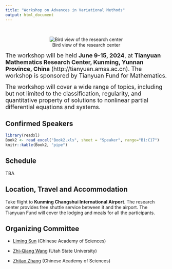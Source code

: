 ```yaml
---
title: "Workshop on Advances in Variational Methods"
output: html_document
---
```


<br>


<center>
![Bird view of the research center](BG.jpg)
</center>

<font size="4">The workshop will be held **June 9-15, 2024**, at **Tianyuan Mathematics Research Center, Kunming, Yunnan Province, China** (http://tianyuan.amss.ac.cn). The workshop is sponsored by Tianyuan Fund for Mathematics.

The workshop will cover a wide range of topics, including but not limited to the classification, regularity, and quantitative property of solutions to nonlinear partial differential equations and systems. </font>

## Confirmed Speakers


```r
library(readxl)
Book2 <- read_excel("Book2.xls", sheet = "Speaker", range="B1:C17")
knitr::kable(Book2, "pipe")
```

## Schedule

TBA

## Location, Travel and Accommodation

Take flight to **Kunming Changshui International Airport**. The research center provides free shuttle service between it and the airport. The Tianyuan Fund will cover the lodging and meals for all the participants.




## Organizing Committee

* [Liming Sun](https://sunliminghome.github.io/) (Chinese Academy of Sciences)

* [Zhi-Qiang Wang](https://www.usu.edu/math/wang/) (Utah State University)
 
* [Zhitao Zhang](http://homepage.amss.ac.cn/research/homePage/eb08df1502d84b57a114ce9ac6e335b6/myHomePage.html) (Chinese Academy of Sciences)